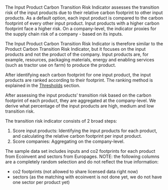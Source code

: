 The Input Product Carbon Transition Risk Indicator assesses the transition risk of the input products due to their relative carbon footprint to other input products. As a default option, each input product is compared to the carbon footprint of every other input product. Input products with a higher carbon footprint face a higher risk. On a company-level, the indicator proxies for the supply chain risk of a company - based on its inputs.

The Input Product Carbon Transition Risk Indicator is therefore similar to the
Product Carbon Transition Risk Indicator, but it focuses on the input products
and not the product of the company. Input products are, for example, resources,
packaging materials, energy and enabling services (such as tractor use on farm)
to produce the product.

After identifying each carbon footprint for one input product, the input
products are ranked according to their footprint. The ranking method is explained 
in the [Thresholds](https://2degreesinvesting.github.io/tiltIndicator/articles/tiltIndicator.html#thresholds) section.

After assessing the input products' transition risk based on the carbon
footprint of each product, they are aggregated at the company-level. We derive
what percentage of the input products are high, medium and low transition risk.

The transition risk indicator consists of 2 broad steps:

1. Score input products: Identifying the input products for each product, and
calculating the relative carbon footprint per input product. 
2. Score companies: Aggregating on the company-level.


The sample data set includes inputs and co2 footprints for each product from
Ecoinvent and sectors from Europages. NOTE: the following columns are a
completely random selection and do not reflect the true information:

- co2 footprints (not allowed to share licensed data right now)
- sectors (as the matching with ecoinvent is not done yet, we do not have one sector per product yet)
